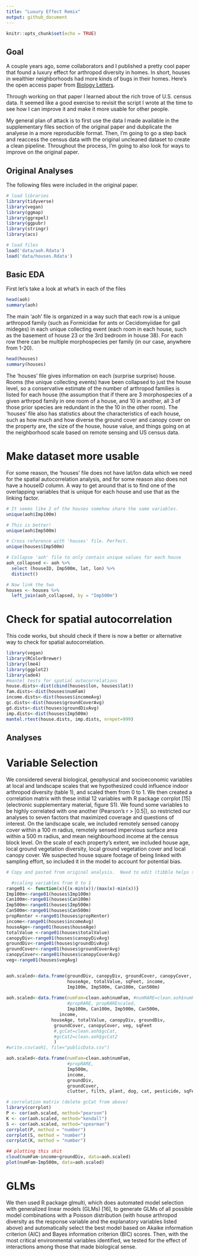 ```yaml
---
title: "Luxury Effect Remix"
output: github_document
---
```


```r
knitr::opts_chunk$set(echo = TRUE)
```

## Goal

A couple years ago, some collaborators and I published a pretty cool paper that found a luxury effect for arthropod diversity in homes. In short, houses in wealthier neighborhoods had more kinds of bugs in their homes. Here's the open access paper from [Biology Letters](http://rsbl.royalsocietypublishing.org/content/12/8/20160322).

Through working on that paper I learned about the rich trove of U.S. census data. It seemed like a good exercise to revisit the script I wrote at the time to see how I can improve it and make it more usable for other people.

My general plan of attack is to first use the data I made available in the supplementary files section of the original paper and dubplicate the analyese in a more reproducible format.  Then, I'm going to go a step back and reaccess the census data with the original uncleaned dataset to create a clean pipeline. Throughout the process, I'm going to also look for ways to improve on the original paper.

## Original Analyses

The following files were included in the original paper.
```r
# load libraries
library(tidyverse)
library(vegan)
library(ggmap)
library(ggrepel)
library(ggpubr)
library(stringr)
library(acs)

# load files
load('data/aoh.Rdata')
load('data/houses.Rdata')
```

## Basic EDA

First let's take a look at what's in each of the files

```r
head(aoh)
summary(aoh)
```

The main 'aoh' file is organized in a way such that each row is a unique arthropod family (such as Formicidae for ants or Cecidomyiidae for gall mideges) in each unique collecting event (each room in each house, such as the basement of house 23 or the 3rd bedroom in house 38). For each row there can be multiple morphospecies per family (in our case, anywhere from 1-20).

```r
head(houses)
summary(houses)
```

The 'houses' file gives information on each (surprise surprise) house.  Rooms (the unique collecting events) have been collapsed to just the house level, so a conservative estimate of the number of arthropod families is listed for each house (the assumption that if there are 3 morphospecies of a given arthrpod family in one room of a house, and 10 in another, all 3 of those prior species are redundant in the the 10 in the other room). The 'houses' file also has statistics about the characteristics of each house, such as how much and how diverse the ground cover and canopy cover on the property are, the size of the house, house value, and things going on at the neighborhood scale based on remote sensing and US census data.


# Make dataset more usable
For some reason, the 'houses' file does not have lat/lon data which we need for the spatial autocorrelation analysis, and for some reason also does not have a houseID column.  A way to get around that is to find one of the overlapping variables that is unique for each house and use that as the linking factor.

```r
# It seems like 2 of the houses somehow share the same variables.
unique(aoh$Imp100m)

# This is better!
unique(aoh$Imp500m)

# Cross reference with 'houses' file. Perfect.
unique(houses$Imp500m)

# Collapse 'aoh' file to only contain unique values for each house 
aoh_collapsed <- aoh %>%
  select (houseID, Imp500m, lat, lon) %>%
  distinct()

# Now link the two
houses <- houses %>%
  left_join(aoh_collapsed, by = "Imp500m")

```

# Check for spatial autocorrelation 
This code works, but should check if there is now a better or alternative way to check for spatial autocorrelation.
```r
library(vegan)
library(RColorBrewer)
library(lme4)
library(ggplot2)
library(ade4)
#mantel tests for spatial autocorrelations
house.dists<-dist(cbind(houses$lon, houses$lat))
fam.dists<-dist(houses$numFam)
income.dists<-dist(houses$incomeAvg)
gc.dists<-dist(houses$groundCoverAvg)
gd.dists<-dist(houses$groundDivAvg)
imp.dists<-dist(houses$Imp500m)
mantel.rtest(house.dists, imp.dists, nrepet=999)
```



## Analyses
# Variable Selection
We considered several biological, geophysical and socioeconomic variables at local and landscape scales that we hypothesized could influence indoor arthropod diversity (table 1), and scaled them from 0 to 1. We then created a correlation matrix with these initial 12 variables with R package corrplot [15] (electronic supplementary material, figure S1). We found some variables to be highly correlated with one another (Pearson's r > |0.5|), so restricted our analyses to seven factors that maximized coverage and questions of interest. On the landscape scale, we included remotely sensed canopy cover within a 100 m radius, remotely sensed impervious surface area within a 500 m radius, and mean neighbourhood income at the census block level. On the scale of each property's extent, we included house age, local ground vegetation diversity, local ground vegetation cover and local canopy cover. We suspected house square footage of being linked with sampling effort, so included it in the model to account for potential bias. 

```r
# Copy and pasted from original analysis.  Need to edit (tibble helps solve some issues)

  #scaling variables from 0 to 1
range01 <- function(x){(x-min(x))/(max(x)-min(x))}
Imp100m<-range01(houses$Imp100m)
Can100m<-range01(houses$Can100m)
Imp500m<-range01(houses$Imp500m)
Can500m<-range01(houses$Can500m)
propRenter <-range01(houses$propRenter)
income<-range01(houses$incomeAvg)
houseAge<-range01(houses$houseAge)
totalValue <-range01(houses$totalValue)
canopyDiv<-range01(houses$canopyDivAvg)
groundDiv<-range01(houses$groundDivAvg)
groundCover<-range01(houses$groundCoverAvg)
canopyCover<-range01(houses$canopyCoverAvg)
veg<-range01(houses$vegAvg)


aoh.scaled<-data.frame(groundDiv, canopyDiv, groundCover, canopyCover,
                       houseAge, totalValue, sqFeet, income,
                       Imp100m, Imp500m, Can100m, Can500m)
                       
aoh.scaled<-data.frame(numFam=clean.aoh$numFam, #numRARE=clean.aoh$numRARE, 
                       #propRARE, propRAREscaled, 
                       Imp100m, Can100m, Imp500m, Can500m, 
                    income, 
                 houseAge, totalValue, canopyDiv, groundDiv,
                  groundCover, canopyCover, veg, sqFeet
                  #,gcCat=clean.aoh$gcCat, 
                  #gcCat2=clean.aoh$gcCat2
                  )
#write.csv(aoh1, file="publicData.csv")

aoh.scaled<-data.frame(numFam=clean.aoh$numFam, 
                       #propRARE, 
                       Imp500m, 
                       income,
                       groundDiv,
                       groundCover,
                       clutter, filth, plant, dog, cat, pesticide, sqFeet)

# correlation matrix (delete gcCat from above)
library(corrplot)
P <- cor(aoh.scaled, method="pearson")
K <- cor(aoh.scaled, method="kendall")
S <- cor(aoh.scaled, method="spearman")
corrplot(P, method = "number")
corrplot(S, method = "number")
corrplot(K, method = "number")

## plotting this shit
cloud(numFam~income+groundDiv, data=aoh.scaled)
plot(numFam~Imp500m, data=aoh.scaled)

```


# GLMs
We then used R package glmulti, which does automated model selection with generalized linear models (GLMs) [16], to generate GLMs of all possible model combinations with a Poisson distribution (with house arthropod diversity as the response variable and the explanatory variables listed above) and automatically select the best model based on Akaike information criterion (AIC) and Bayes information criterion (BIC) scores. Then, with the most critical environmental variables identified, we tested for the effect of interactions among those that made biological sense.
```r

```

